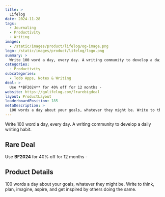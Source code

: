 ```yaml
---
title: >
  Lifelog
date: 2024-11-28
tags:
  - Journaling
  - Productivity
  - Writing
images:
  - /static/images/product/lifelog/og-image.png
logo: /static/images/product/lifelog/logo.png
summary: >
  Write 100 word a day, every day. A writing community to develop a daily writing habit.
categories:
  - Productivity
subcategories:
  - Todo Apps, Notes & Writing
deal: >
  Use **BF2024** for 40% off for 12 months -
website: https://golifelog.com/?rarebigdeal
layout: ProductLayout
leaderboardPosition: 185
metaDescription: >
  100 words a day about your goals, whatever they might be. Write to think, plan, imagine, aspire, and get inspired by others doing the same.
---
```

Write 100 word a day, every day. A writing community to develop a daily writing habit.

## Rare Deal

Use **BF2024** for 40% off for 12 months -

## Product Details



100 words a day about your goals, whatever they might be. Write to think, plan, imagine, aspire, and get inspired by others doing the same.
